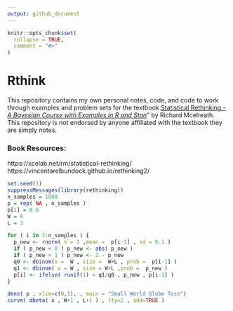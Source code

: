 ```yaml
---
output: github_document
---
```


<!-- README.md is generated from README.Rmd. Please edit that file -->

```r
knitr::opts_chunk$set(
  collapse = TRUE,
  comment = "#>"
)
```
# Rthink

<!-- badges: start -->
<!-- badges: end -->

This repository contains my own personal notes, code, and code to work through examples and problem sets for the textbook [Statistical Rethinking - *A Bayesian Course with Examples in R and Stan*](https://xcelab.net/rm/statistical-rethinking/)" by Richard Mcelreath. This repository is not endorsed by anyone affiliated with the textbook they are simply notes. 

### Book Resources: 
https://xcelab.net/rm/statistical-rethinking/
https://vincentarelbundock.github.io/rethinking2/




```r
set.seed(1)
suppressMessages(library(rethinking))
n_samples = 1000 
p = rep( NA , n_samples ) 
p[1] = 0.5
W = 6 
L = 3 

for ( i in 2:n_samples ) {
  p_new <- rnorm( n = 1 ,mean =  p[i-1] , sd = 0.1 )
  if ( p_new < 0 ) p_new <- abs( p_new )
  if ( p_new > 1 ) p_new <- 2 - p_new
  q0 <- dbinom(x =  W , size =  W+L , prob =  p[i-1] )
  q1 <- dbinom( x = W , size = W+L ,prob =  p_new )
  p[i] <- ifelse( runif(1) < q1/q0 , p_new , p[i-1] )
}

dens( p , xlim=c(0,1), , main = "Small World Globe Toss")
curve( dbeta( x , W+1 , L+1 ) , lty=2 , add=TRUE )
```


